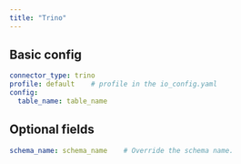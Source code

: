 ```yaml
---
title: "Trino"
---
```


## Basic config

```yaml
connector_type: trino
profile: default    # profile in the io_config.yaml
config:
  table_name: table_name
```

## Optional fields

```yaml
schema_name: schema_name    # Override the schema name.
```
